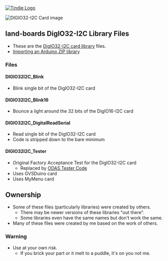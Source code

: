 <a href="https://www.tindie.com/products/land_boards/64128-channel-digital-io-card-digio-128/" >
<img src="http://land-boards.com/blwiki/images/5/51/Tindie-mediums.png" alt="Tindie Logo">
</img></a> 

<img src="http://land-boards.com/blwiki/images/a/a2/DigIO32-I2C-P1010486-720px.jpg" alt="DIGIO32-I2C Card image"></img>

== land-boards DigIO32-I2C Library Files ==

* These are the [http://land-boards.com/blwiki/index.php?title=DIGIO32-I2C DigIO32-I2C card library] files.
* [https://www.arduino.cc/en/Guide/Libraries?setlang=en#importing-a-zip-library Importing an Arduino ZIP library]

=== Files ===

==== DIGIO32I2C_Blink ====

* Blink single bit of the DigIO32-I2C card

==== DIGIO32I2C_Blink16 ====

* Bounce a light around the 32 bits of the DigIO16-I2C card

==== DIGIO32I2C_DigitalReadSerial ====

* Read single bit of the DigIO32-I2C card
* Code is stripped down to the bare minimum

==== DIGIO32I2C_Tester ====

* Original Factory Acceptance Test for the DigIO32-I2C card
** Replaced by [https://github.com/douggilliland/lb-Arduino-Code/tree/master/LBCards/ODAS ODAS Tester Code]
* Uses GVSDuino card
* Uses MyMenu card

== Ownership ==

* Some of these files (particularly libraries) were created by others.
** There may be newer versions of these libraries "out there".
** Some libraries even have the same names but don't work the same.
* Many of these files were created by me based on the work of others.

=== Warning ===

* Use at your own risk.
** If you brick your part or it melt to a puddle, it's on you not me.
